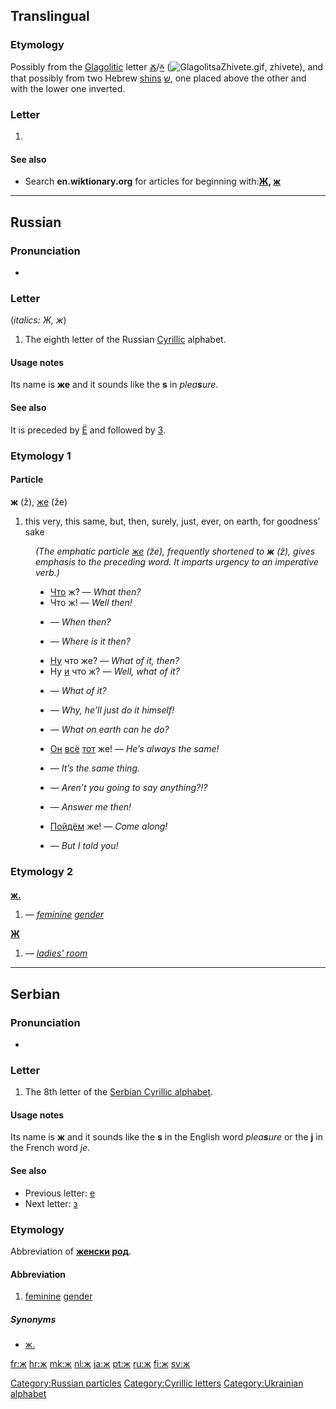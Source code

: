 ==Translingual==

===Etymology===
Possibly from the [[Glagolitic]] letter [[Ⰶ]]/[[ⰶ]] ([[Image:GlagolitsaZhivete.gif]], zhivete), and that possibly from two Hebrew [[shin#Etymology 2|shin]]s [[ש]], one placed above the other and with the lower one inverted.

===Letter===
{{infl|mul|letter|lower case||upper case|Ж}}

# {{defn|Translingual}}

====See also====
* Search '''en.wiktionary.org''' for articles for beginning with:''' [http://en.wiktionary.org/w/index.php?title=Special%3AAllpages&from=%D0%96&namespace=0 Ж], [http://en.wiktionary.org/w/index.php?title=Special%3AAllpages&from=%D0%B6&namespace=0 ж]'''

----

==Russian==

===Pronunciation===
* {{IPA|/ʐ/|lang=ru}}

===Letter===
{{infl|ru|letter|lower case||upper case|Ж}} (''italics: Ж, ж'')

# The eighth letter of the Russian [[Cyrillic]] alphabet.

====Usage notes====
Its name is '''же''' {{IPAchar|(žɛ)}} and it sounds like the '''s''' in ''plea'''s'''ure''.

====See also====
It is preceded by [[ё|Ё]] and followed by [[з|З]].

===Etymology 1===

====Particle====
'''ж''' (ž), [[же]] (že)

# this very, this same, but, then, surely, just, ever, on earth, for goodness’ sake<br>
: ''(The emphatic particle [[же]] (že), frequently shortened to '''ж''' (ž), gives emphasis to the preceding word. It imparts urgency to an imperative verb.)''
:* [[что|Что]] ж? — ''What then?''
:* Что ж! — ''Well then!''
:* {{Cyrl|[[когда|Когда́]] же?}} — ''When then?''
:* {{Cyrl|[[где|Где]] же э́то?}} — ''Where is it then?''
:* [[ну|Ну]] что же? — ''What of it, then?''
:* Ну [[и]] что ж? — ''Well, what of it?''
:* {{Cyrl|Что ж [[из]] [[этот|э́того]]?}} — ''What of it?''
:* {{Cyrl|Что ж, [[он]] [[сам]] э́то [[делать|сде́лает]]!}} — ''Why, he’ll just do it himself!''
:* {{Cyrl|Что же [[он|ему́]] [[делать|де́лать]]?}} — ''What on earth can he do?''
:* [[он|Он]] [[весь|всё]] [[тот]] же! — ''He’s always the same!''
:* {{Cyrl|Это то́ же [[самый|са́мое]].}} — ''It’s the same thing.''
:* {{Cyrl|[[говорить|Говори́те]] же!}} — ''Aren’t you going to say anything?!?''
:* {{Cyrl|[[отвечать|Отвеча́йте]] же?}} — ''Answer me then!''
:* [[идти|Пойдём]] же! — ''Come along!''
:* {{Cyrl|[[я|Я]] же [[ты|тебе́]] [[говорить|сказа́л]]!}} — ''But I told you!''

===Etymology 2===

===={{abbreviation|Russian}}====
'''[[ж.]]'''

# {{Cyrl|[[женский|же́нский]] [[род]]}} {{m}} — ''[[feminine]] [[gender]]''

'''[[Ж]]'''
# {{Cyrl|[[женская|же́нская]] ([[уборная|убо́рная]])}} — ''[[ladies' room]]''

[[Category:Russian particles]]

----

==Serbian==

===Pronunciation===
* {{qualifier|phoneme}} {{IPA|/ʒ/|lang=sr}}

===Letter===
{{infl|sr|letter|lower case||upper case|Ж}}

# The 8th letter of the [[Serbian Cyrillic alphabet]].

====Usage notes====
Its name is '''ж''' {{IPAchar|(žɛ)}} and it sounds like the '''s''' in the English word ''plea'''s'''ure'' or the '''j''' in the French word ''je''.

====See also====
* Previous letter: [[е#Serbian|е]]
* Next letter: [[з#Serbian|з]]

===Etymology===
Abbreviation of '''[[женски#Serbian|женски]] [[род#Serbian|род]]'''.

====Abbreviation====
{{infl|sr|abbreviation|g=m|Roman spelling|ž‎}}

# {{grammar|lang=sr}} [[feminine]] [[gender]]

=====Synonyms=====
* [[ж.]]

[[Category:Cyrillic letters]]
[[Category:Ukrainian alphabet]]

[[fr:ж]]
[[hr:ж]]
[[mk:ж]]
[[nl:ж]]
[[ja:ж]]
[[pt:ж]]
[[ru:ж]]
[[fi:ж]]
[[sv:ж]]